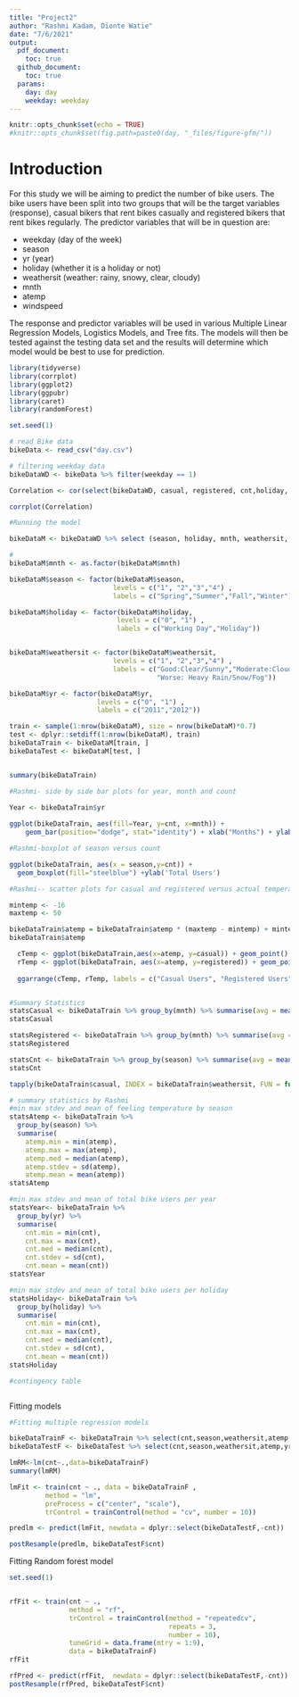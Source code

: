 ```yaml
---
title: "Project2"
author: "Rashmi Kadam, Dionte Watie"
date: "7/6/2021"
output:
  pdf_document:
    toc: true
  github_document:
    toc: true
  params: 
    day: day
    weekday: weekday
---
```


```r

knitr::opts_chunk$set(echo = TRUE)
#knitr::opts_chunk$set(fig.path=paste0(day, "_files/figure-gfm/"))

```


# Introduction

For this study we will be aiming to predict the number of bike users. The bike users have been split into two groups that will be the target variables (response), casual bikers that rent bikes casually and registered bikers that rent bikes regularly. The predictor variables that will be in question are:

* weekday (day of the week)
* season
* yr (year)
* holiday (whether it is a holiday or not)
* weathersit (weather: rainy, snowy, clear, cloudy)
* mnth
* atemp 
* windspeed


The response and predictor variables will be used in various Multiple Linear Regression Models, Logistics Models, and Tree fits. The models will then be tested against the testing data set and the results will determine which model would be best to use for prediction.


```r
library(tidyverse)
library(corrplot)
library(ggplot2)
library(ggpubr)
library(caret)
library(randomForest)
```



```r
set.seed(1)

# read Bike data
bikeData <- read_csv("day.csv")

# filtering weekday data
bikeDataWD <- bikeData %>% filter(weekday == 1)

```
```r

Correlation <- cor(select(bikeDataWD, casual, registered, cnt,holiday, mnth, season,  weathersit ,yr, temp, atemp, hum, windspeed))

corrplot(Correlation)

```

```r
#Running the model

bikeDataM <- bikeDataWD %>% select (season, holiday, mnth, weathersit, atemp, windspeed, casual, registered, cnt, yr)

#
bikeDataM$mnth <- as.factor(bikeDataM$mnth)

bikeDataM$season <- factor(bikeDataM$season,
                          levels = c("1", "2","3","4") , 
                          labels = c("Spring","Summer","Fall","Winter"))

bikeDataM$holiday <- factor(bikeDataM$holiday, 
                           levels = c("0", "1") , 
                           labels = c("Working Day","Holiday"))


bikeDataM$weathersit <- factor(bikeDataM$weathersit,
                          levels = c("1", "2","3","4") , 
                          labels = c("Good:Clear/Sunny","Moderate:Cloudy/Mist","Bad: Rain/Snow/Fog",
                                     "Worse: Heavy Rain/Snow/Fog"))

bikeDataM$yr <- factor(bikeDataM$yr,
                      levels = c("0", "1") , 
                      labels = c("2011","2012"))

```

```r

train <- sample(1:nrow(bikeDataM), size = nrow(bikeDataM)*0.7)
test <- dplyr::setdiff(1:nrow(bikeDataM), train)
bikeDataTrain <- bikeDataM[train, ]
bikeDataTest <- bikeDataM[test, ]


summary(bikeDataTrain)

```
 
```r
#Rashmi- side by side bar plots for year, month and count
  
Year <- bikeDataTrain$yr

ggplot(bikeDataTrain, aes(fill=Year, y=cnt, x=mnth)) + 
    geom_bar(position="dodge", stat="identity") + xlab("Months") + ylab('Total Users')

```


```r
#Rashmi-boxplot of season versus count

ggplot(bikeDataTrain, aes(x = season,y=cnt)) +
  geom_boxplot(fill="steelblue") +ylab('Total Users')


```


```r
#Rashmi-- scatter plots for casual and registered versus actual temperature

mintemp <- -16
maxtemp <- 50

bikeDataTrain$atemp = bikeDataTrain$atemp * (maxtemp - mintemp) + mintemp
bikeDataTrain$atemp

  cTemp <- ggplot(bikeDataTrain,aes(x=atemp, y=casual)) + geom_point() + geom_smooth() + ylim(0, 7000) 
  rTemp <- ggplot(bikeDataTrain, aes(x=atemp, y=registered)) + geom_point() + geom_smooth() + ylim(0, 7000) 
  
  ggarrange(cTemp, rTemp, labels = c("Casual Users", "Registered Users"), ncol = 2, nrow = 1)



```


```r
#Summary Statistics
statsCasual <- bikeDataTrain %>% group_by(mnth) %>% summarise(avg = mean(casual), med = median(casual), var = var(casual), stDev = sd(casual))
statsCasual

statsRegistered <- bikeDataTrain %>% group_by(mnth) %>% summarise(avg = mean(registered), med = median(registered), var = var(registered), stDev = sd(registered))
statsRegistered

statsCnt <- bikeDataTrain %>% group_by(season) %>% summarise(avg = mean(cnt), med = median(cnt), var = var(cnt), stDev = sd(cnt))
statsCnt
```


```r
tapply(bikeDataTrain$casual, INDEX = bikeDataTrain$weathersit, FUN = function(x){x -mean(x)/sd(x)})
```



```r
# summary statistics by Rashmi
#min max stdev and mean of feeling temperature by season
statsAtemp <- bikeDataTrain %>%
  group_by(season) %>%
  summarise(
    atemp.min = min(atemp),
    atemp.max = max(atemp),
    atemp.med = median(atemp),
    atemp.stdev = sd(atemp),
    atemp.mean = mean(atemp))
statsAtemp

#min max stdev and mean of total bike users per year
statsYear<- bikeDataTrain %>%
  group_by(yr) %>%
  summarise(
    cnt.min = min(cnt),
    cnt.max = max(cnt),
    cnt.med = median(cnt),
    cnt.stdev = sd(cnt),
    cnt.mean = mean(cnt)) 
statsYear

#min max stdev and mean of total bike users per holiday
statsHoliday<- bikeDataTrain %>%
  group_by(holiday) %>%
  summarise(
    cnt.min = min(cnt),
    cnt.max = max(cnt),
    cnt.med = median(cnt),
    cnt.stdev = sd(cnt),
    cnt.mean = mean(cnt)) 
statsHoliday

#contingency table 



```

Fitting models

```r
#Fitting multiple regression models

bikeDataTrainF <- bikeDataTrain %>% select(cnt,season,weathersit,atemp,yr)
bikeDataTestF <- bikeDataTest %>% select(cnt,season,weathersit,atemp,yr)

lmRM<-lm(cnt~.,data=bikeDataTrainF)
summary(lmRM)

lmFit <- train(cnt ~ ., data = bikeDataTrainF , 
         method = "lm", 
         preProcess = c("center", "scale"),
         trControl = trainControl(method = "cv", number = 10))

predlm <- predict(lmFit, newdata = dplyr::select(bikeDataTestF,-cnt))

postResample(predlm, bikeDataTestF$cnt)

```

Fitting Random forest model

```r

set.seed(1)


rfFit <- train(cnt ~ ., 
               method = "rf",
               trControl = trainControl(method = "repeatedcv",
                                        repeats = 3,
                                        number = 10),
               tuneGrid = data.frame(mtry = 1:9),
               data = bikeDataTrainF)
rfFit

rfPred <- predict(rfFit,  newdata = dplyr::select(bikeDataTestF,-cnt))
postResample(rfPred, bikeDataTestF$cnt)


```
